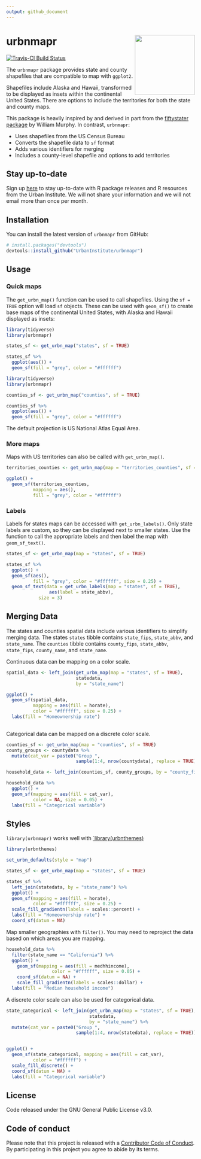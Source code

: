 ```yaml
---
output: github_document
---
```


<!-- README.md is generated from README.Rmd. Please edit that file -->

# urbnmapr <a href="https://urbaninstitute.github.io/urbnmapr/"><img src="man/figures/hexsticker.png" align="right" height="160"/></a>

[![Travis-CI Build Status](https://travis-ci.org/UrbanInstitute/urbnmapr.svg?branch=master)](https://travis-ci.org/UrbanInstitute/urbnmapr)

The `urbnmapr` package provides state and county shapefiles that are compatible to map with `ggplot2`.

Shapefiles include Alaska and Hawaii, transformed to be displayed as insets within the continental United States. There are options to include the territories for both the state and county maps.

This package is heavily inspired by and derived in part from the [fiftystater package](https://cran.r-project.org/package=fiftystater) by William Murphy. In contrast, `urbnmapr`:

  - Uses shapefiles from the US Census Bureau
  - Converts the shapefile data to `sf` format
  - Adds various identifiers for merging
  - Includes a county-level shapefile and options to add territories

## Stay up-to-date

Sign up [here](https://app.smartsheet.com/b/form/9029a0a8254e4044a52cdebaebe343bf) to stay up-to-date with R package releases and R resources from the Urban Institute. We will not share your information and we will not email more than once per month.

## Installation

You can install the latest version of `urbnmapr` from GitHub:

```r
# install.packages("devtools")
devtools::install_github("UrbanInstitute/urbnmapr")
```

## Usage

### Quick maps

The `get_urbn_map()` function can be used to call shapefiles. Using the `sf = TRUE` option will load `sf` objects. These can be used with `geom_sf()` to create base maps of the continental United States, with Alaska and Hawaii displayed as insets:

```r

library(tidyverse)
library(urbnmapr)

states_sf <- get_urbn_map("states", sf = TRUE)

states_sf %>% 
  ggplot(aes()) +
  geom_sf(fill = "grey", color = "#ffffff")

```
```r

library(tidyverse)
library(urbnmapr)

counties_sf <- get_urbn_map("counties", sf = TRUE)

counties_sf %>% 
  ggplot(aes()) +
  geom_sf(fill = "grey", color = "#ffffff")

```

The default projection is US National Atlas Equal Area.

### More maps

Maps with US territories can also be called with `get_urbn_map()`. 

```r

territories_counties <- get_urbn_map(map = "territories_counties", sf = TRUE)

ggplot() +
  geom_sf(territories_counties,
          mapping = aes(),
          fill = "grey", color = "#ffffff")

```


### Labels

Labels for states maps can be accessed with `get_urbn_labels()`. Only state labels are custom, so they can be displayed next to smaller states. Use the function to call the appropriate labels and then label the map with `geom_sf_text()`.


```r
states_sf <- get_urbn_map(map = "states", sf = TRUE)

states_sf %>%
  ggplot() +
  geom_sf(aes(), 
          fill = "grey", color = "#ffffff", size = 0.25) +
  geom_sf_text(data = get_urbn_labels(map = "states", sf = TRUE), 
                aes(label = state_abbv), 
            size = 3)
```


## Merging Data

The states and counties spatial data include various identifiers to simplify merging data. The states `states` tibble contains `state_fips`, `state_abbv`, and `state_name`. The `counties` tibble contains `county_fips`, `state_abbv`, `state_fips`,  `county_name`, and `state_name`. 

Continuous data can be mapping on a color scale.

```r

spatial_data <- left_join(get_urbn_map(map = "states", sf = TRUE),
                          statedata,
                          by = "state_name")

ggplot() +
  geom_sf(spatial_data,
          mapping = aes(fill = horate),
          color = "#ffffff", size = 0.25) +
  labs(fill = "Homeownership rate")
  
```

Categorical data can be mapped on a discrete color scale.

```r

counties_sf <- get_urbn_map(map = "counties", sf = TRUE)
county_groups <- countydata %>% 
  mutate(cat_var = paste0("Group ",
                          sample(1:4, nrow(countydata), replace = TRUE)))

household_data <- left_join(counties_sf, county_groups, by = "county_fips")

household_data %>%
  ggplot() +
  geom_sf(mapping = aes(fill = cat_var),
          color = NA, size = 0.05) +
  labs(fill = "Categorical variable")
```

## Styles

`library(urbnmapr)` works well with [`library(urbnthemes)](https://github.com/UrbanInstitute/urbnthemes)

```r
library(urbnthemes)

set_urbn_defaults(style = "map")
```

```r

states_sf <- get_urbn_map(map = "states", sf = TRUE)

states_sf %>% 
  left_join(statedata, by = "state_name") %>% 
  ggplot() +
  geom_sf(mapping = aes(fill = horate),
          color = "#ffffff", size = 0.25) +
  scale_fill_gradientn(labels = scales::percent) +
  labs(fill = "Homeownership rate") +
  coord_sf(datum = NA)

```

Map smaller geographies with `filter()`. You may need to reproject the data based on which areas you are mapping.

```r

household_data %>%
  filter(state_name == "California") %>%
  ggplot() +
    geom_sf(mapping = aes(fill = medhhincome),
                 color = "#ffffff", size = 0.05) +
    coord_sf(datum = NA) +
    scale_fill_gradientn(labels = scales::dollar) +
  labs(fill = "Median household income")

```

A discrete color scale can also be used for categorical data.

```r
state_categorical <- left_join(get_urbn_map(map = "states", sf = TRUE),
                               statedata,
                               by = "state_name") %>% 
  mutate(cat_var = paste0("Group ",
                          sample(1:4, nrow(statedata), replace = TRUE)))


ggplot() +
  geom_sf(state_categorical, mapping = aes(fill = cat_var),
          color = "#ffffff") +
  scale_fill_discrete() +
  coord_sf(datum = NA) +
  labs(fill = "Categorical variable")

```

## License

Code released under the GNU General Public License v3.0.

## Code of conduct

Please note that this project is released with a [Contributor Code of Conduct](CODE_OF_CONDUCT.md). By participating in this project you agree to abide by its terms.
